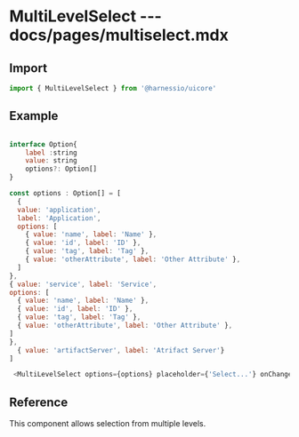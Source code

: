 # MultiLevelSelect --- docs/pages/multiselect.mdx

## Import

```js
import { MultiLevelSelect } from '@harnessio/uicore'
```

## Example

```js

interface Option{
    label :string
    value: string
    options?: Option[]
}

const options : Option[] = [
  {
  value: 'application',
  label: 'Application',
  options: [
    { value: 'name', label: 'Name' },
    { value: 'id', label: 'ID' },
    { value: 'tag', label: 'Tag' },
    { value: 'otherAttribute', label: 'Other Attribute' },
  ]
},
{ value: 'service', label: 'Service',
options: [
  { value: 'name', label: 'Name' },
  { value: 'id', label: 'ID' },
  { value: 'tag', label: 'Tag' },
  { value: 'otherAttribute', label: 'Other Attribute' },
]
},
  { value: 'artifactServer', label: 'Atrifact Server'}
]

 <MultiLevelSelect options={options} placeholder={'Select...'} onChange={() => {}}/>

```

## Reference

This component allows selection from multiple levels.
